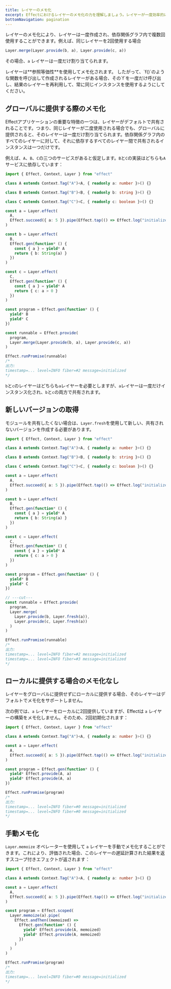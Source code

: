```yaml
---
title: レイヤーのメモ化
excerpt: Effectにおけるレイヤーのメモ化の力を理解しましょう。レイヤーが一度効率的に作成され、依存関係グラフ内で再利用されることで、パフォーマンスが最適化される方法を発見します。グローバルおよびローカルのメモ化戦略を探り、Effectアプリケーションでの正確な制御のためにレイヤーを手動でメモ化する方法を学びましょう。
bottomNavigation: pagination
---
```


レイヤーのメモ化により、レイヤーは一度作成され、依存関係グラフ内で複数回使用することができます。例えば、同じレイヤーを2回使用する場合

```ts
Layer.merge(Layer.provide(b, a), Layer.provide(c, a))
```

その場合、`a` レイヤーは一度だけ割り当てられます。

<Warning>
  レイヤーは**参照等価性**を使用してメモ化されます。
  したがって、`f()`のような関数を呼び出して作成されるレイヤーがある場合、その`f`を一度だけ呼び出し、結果のレイヤーを再利用して、常に同じインスタンスを使用するようにしてください。
</Warning>

## グローバルに提供する際のメモ化

Effectアプリケーションの重要な特徴の一つは、レイヤーがデフォルトで共有されることです。つまり、同じレイヤーが二度使用される場合でも、グローバルに提供されると、そのレイヤーは一度だけ割り当てられます。依存関係グラフ内のすべてのレイヤーに対して、それに依存するすべてのレイヤー間で共有されるインスタンスは一つだけです。

例えば、`A`、`B`、`C`の三つのサービスがあると仮定します。`B`と`C`の実装はどちらも`A`サービスに依存しています：

```ts twoslash
import { Effect, Context, Layer } from "effect"

class A extends Context.Tag("A")<A, { readonly a: number }>() {}

class B extends Context.Tag("B")<B, { readonly b: string }>() {}

class C extends Context.Tag("C")<C, { readonly c: boolean }>() {}

const a = Layer.effect(
  A,
  Effect.succeed({ a: 5 }).pipe(Effect.tap(() => Effect.log("initialized")))
)

const b = Layer.effect(
  B,
  Effect.gen(function* () {
    const { a } = yield* A
    return { b: String(a) }
  })
)

const c = Layer.effect(
  C,
  Effect.gen(function* () {
    const { a } = yield* A
    return { c: a > 0 }
  })
)

const program = Effect.gen(function* () {
  yield* B
  yield* C
})

const runnable = Effect.provide(
  program,
  Layer.merge(Layer.provide(b, a), Layer.provide(c, a))
)

Effect.runPromise(runnable)
/*
出力:
timestamp=... level=INFO fiber=#2 message=initialized
*/
```

`b`と`c`のレイヤーはどちらも`a`レイヤーを必要としますが、`a`レイヤーは一度だけインスタンス化され、`b`と`c`の両方で共有されます。

## 新しいバージョンの取得

モジュールを共有したくない場合は、`Layer.fresh`を使用して新しい、共有されないバージョンを作成する必要があります。

```ts twoslash
import { Effect, Context, Layer } from "effect"

class A extends Context.Tag("A")<A, { readonly a: number }>() {}

class B extends Context.Tag("B")<B, { readonly b: string }>() {}

class C extends Context.Tag("C")<C, { readonly c: boolean }>() {}

const a = Layer.effect(
  A,
  Effect.succeed({ a: 5 }).pipe(Effect.tap(() => Effect.log("initialized")))
)

const b = Layer.effect(
  B,
  Effect.gen(function* () {
    const { a } = yield* A
    return { b: String(a) }
  })
)

const c = Layer.effect(
  C,
  Effect.gen(function* () {
    const { a } = yield* A
    return { c: a > 0 }
  })
)

const program = Effect.gen(function* () {
  yield* B
  yield* C
})

// ---cut---
const runnable = Effect.provide(
  program,
  Layer.merge(
    Layer.provide(b, Layer.fresh(a)),
    Layer.provide(c, Layer.fresh(a))
  )
)

Effect.runPromise(runnable)
/*
出力:
timestamp=... level=INFO fiber=#2 message=initialized
timestamp=... level=INFO fiber=#3 message=initialized
*/
```

## ローカルに提供する場合のメモ化なし

レイヤーをグローバルに提供せずにローカルに提供する場合、そのレイヤーはデフォルトでメモ化をサポートしません。

次の例では、`a` レイヤーをローカルに2回提供していますが、Effectは `a` レイヤーの構築をメモ化しません。そのため、2回初期化されます：

```ts twoslash
import { Effect, Context, Layer } from "effect"

class A extends Context.Tag("A")<A, { readonly a: number }>() {}

const a = Layer.effect(
  A,
  Effect.succeed({ a: 5 }).pipe(Effect.tap(() => Effect.log("initialized")))
)

const program = Effect.gen(function* () {
  yield* Effect.provide(A, a)
  yield* Effect.provide(A, a)
})

Effect.runPromise(program)
/*
出力:
timestamp=... level=INFO fiber=#0 message=initialized
timestamp=... level=INFO fiber=#0 message=initialized
*/
```

## 手動メモ化

`Layer.memoize` オペレーターを使用して `a` レイヤーを手動でメモ化することができます。これにより、評価された場合、このレイヤーの遅延計算された結果を返すスコープ付きエフェクトが返されます：

```ts twoslash
import { Effect, Context, Layer } from "effect"

class A extends Context.Tag("A")<A, { readonly a: number }>() {}

const a = Layer.effect(
  A,
  Effect.succeed({ a: 5 }).pipe(Effect.tap(() => Effect.log("initialized")))
)

const program = Effect.scoped(
  Layer.memoize(a).pipe(
    Effect.andThen((memoized) =>
      Effect.gen(function* () {
        yield* Effect.provide(A, memoized)
        yield* Effect.provide(A, memoized)
      })
    )
  )
)

Effect.runPromise(program)
/*
出力:
timestamp=... level=INFO fiber=#0 message=initialized
*/
```
